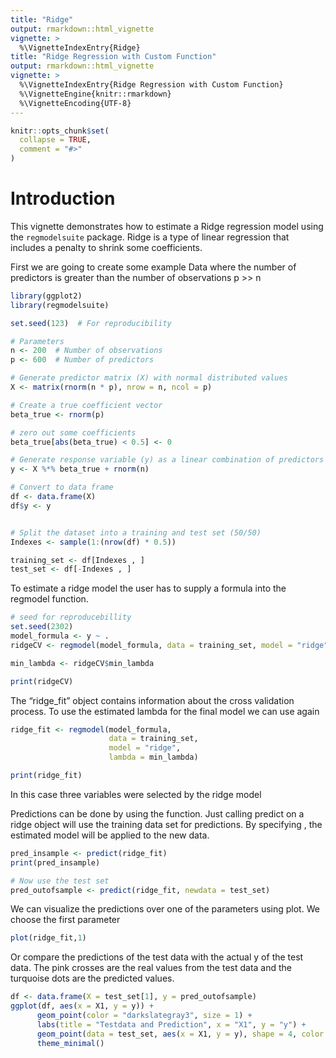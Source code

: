 ```yaml
---
title: "Ridge"
output: rmarkdown::html_vignette
vignette: >
  %\VignetteIndexEntry{Ridge}
title: "Ridge Regression with Custom Function"
output: rmarkdown::html_vignette
vignette: >
  %\VignetteIndexEntry{Ridge Regression with Custom Function}
  %\VignetteEngine{knitr::rmarkdown}
  %\VignetteEncoding{UTF-8}
---
```


```r
knitr::opts_chunk$set(
  collapse = TRUE,
  comment = "#>"
)
```

# Introduction

This vignette demonstrates how to estimate a Ridge regression model using the `regmodelsuite` package. Ridge is a type of linear regression that includes a penalty to shrink some coefficients.

First we are going to create some example Data where the number of predictors
is greater than the number of observations p >> n

```r
library(ggplot2)
library(regmodelsuite)

set.seed(123)  # For reproducibility

# Parameters
n <- 200  # Number of observations
p <- 600  # Number of predictors

# Generate predictor matrix (X) with normal distributed values
X <- matrix(rnorm(n * p), nrow = n, ncol = p)

# Create a true coefficient vector
beta_true <- rnorm(p)

# zero out some coefficients
beta_true[abs(beta_true) < 0.5] <- 0

# Generate response variable (y) as a linear combination of predictors + noise
y <- X %*% beta_true + rnorm(n)

# Convert to data frame
df <- data.frame(X)
df$y <- y


# Split the dataset into a training and test set (50/50)
Indexes <- sample(1:(nrow(df) * 0.5))

training_set <- df[Indexes , ]
test_set <- df[-Indexes , ]
```
To estimate a ridge model the user has to supply a formula into the regmodel
function.


```r
# seed for reproducebillity
set.seed(2302)
model_formula <- y ~ .
ridgeCV <- regmodel(model_formula, data = training_set, model = "ridge", cv = T)

min_lambda <- ridgeCV$min_lambda

print(ridgeCV)
```
The "ridge_fit" object contains information about the cross validation process. To use the estimated lambda for the final model we can use \code{regmodel} again

```r
ridge_fit <- regmodel(model_formula,
                      data = training_set,
                      model = "ridge",
                      lambda = min_lambda)

print(ridge_fit)
```
In this case three variables were selected by the ridge model

Predictions can be done by using the \code{predict()} function.
Just calling predict on a ridge object will use the training data set for 
predictions. By specifying \code{newdata}, the estimated model will be applied to 
the new data.

```r
pred_insample <- predict(ridge_fit)
print(pred_insample)

# Now use the test set
pred_outofsample <- predict(ridge_fit, newdata = test_set)
```

We can visualize the predictions over one of the parameters using plot. We choose the first parameter
```r
plot(ridge_fit,1)
```

Or compare the predictions of the test data with the actual y of the test data. The pink crosses are the real values from the test data and the turquoise dots are the predicted values.
```r
df <- data.frame(X = test_set[1], y = pred_outofsample)
ggplot(df, aes(x = X1, y = y)) +
      geom_point(color = "darkslategray3", size = 1) +
      labs(title = "Testdata and Prediction", x = "X1", y = "y") +
      geom_point(data = test_set, aes(x = X1, y = y), shape = 4, color = "deeppink3", size = 1) +
      theme_minimal()
```
